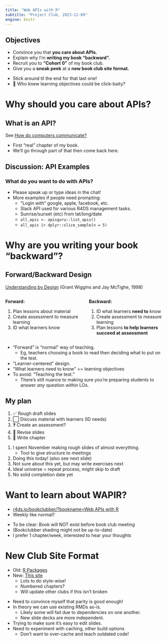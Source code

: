 ```yaml
---
title: "Web APIs with R"
subtitle: "Project Club, 2023-12-09"
engine: knitr
---
```


## Objectives

-   Convince you that **you care about APIs.**
-   Explain why I'm **writing my book "backward".**
-   Recruit you to **"Cohort 0"** of my book club.
-   Give you a **sneak peek** at a **new book club site format.**

::: notes
-   Stick around til the end for that last one!
-   🤣 Who knew learning objectives could be click-baity?
:::

# Why should you care about APIs?

## What is an API?

See [How do computers communicate?](httr2/apis.html){target="wapir-club_apis"}

::: notes
-   First "real" chapter of my book.
-   We'll go through part of that then come back here.
:::

## Discussion: API Examples

### What do you want to do with APIs?

::: notes
-   Please speak up or type ideas in the chat!
-   More examples if people need prompting:
    -   "Login with" google, apple, facebook, etc.
    -   Slack API used for various R4DS management tasks.
    -   Sunrise/sunset (etc) from lat/long/date
    -   `all_apis <- apisguru::list_apis()`
    -   `all_apis |> dplyr::slice_sample(n = 5)`
:::

# Why are you writing your book "backward"?

## Forward/Backward Design

[Understanding by Design](https://amzn.to/3GxZ1lw) (Grant Wiggins and Jay McTighe, 1998)

:::: {.columns}
::: {.column .fragment .incremental width="50%"}
**Forward:**

1.  Plan lessons about material
2.  Create assessment to measure learning
3.  ID what learners know
:::
::: {.column .fragment .incremental width="50%"}
**Backward:**

1.  ID what learners **need to** know
2.  Create assessment to measure learning
3.  Plan lessons **to help learners succeed at assessment**
:::
::::

::: notes
-   "Forward" is "normal" way of teaching.
    -   Eg, teachers choosing a book to read then deciding what to put on the test.
-   "Learner-centered" design.
-   "What learners need to know" == learning objectives
-   To avoid: "Teaching the test."
    -   There's still nuance to making sure you're preparing students to answer *any* question within LOs.
:::

## My plan

::: {.incremental}
1.  ✅ Rough draft slides
2.  ⬜ Discuss material with learners (ID needs)
3.  ❓ Create an assessment?
4.  🔄️ Revise slides
5.  📝 Write chapter
:::

::: notes
1.  I spent November making rough slides of almost everything.
    -   Tool to give structure to meetings
2.  Doing this today! (also see next slide)
3.  Not sure about this yet, but may write exercises next
4.  Ideal universe = repeat process, might skip to draft
5.  No solid completion date yet
:::

# Want to learn about WAPIR?

::: {.incremental}
-   [r4ds.io/bookclubber/?bookname=Web APIs with R](https://r4ds.io/bookclubber/?bookname=Web%20APIs%20with%20R)
-   Weekly like normal?
:::

::: notes
-   To be clear: Book will NOT exist before book club meeting
-   (Bookclubber shading might not be up-to-date)
-   I prefer 1 chapter/week, interested to hear your thoughts
:::

# New Club Site Format

-   Old: [R Packages](https://r4ds.io/rpkgs){target="rpkgs-club_index"}
-   New: [This site](https://r4ds.io/wapir){target="wapir-club_index"}
    -   Lots to do style-wise!
    -   Numbered chapters?
    -   Will update other clubs if this isn't broken

::: notes
-   Need to convince myself that parity is good enough!
-   In theory we can use existing RMDs as-is.
    -   Likely some will fail due to dependencies on one another.
    -   New slide decks are more independent.
-   Trying to make sure it's easy to edit slides.
-   Need to experiment with caching, other build options
    -   Don't want to over-cache and teach outdated code!
:::
